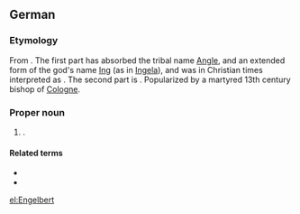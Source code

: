 {{wikipedia|lang=de}}
==German==

===Etymology===
From {{etyl|goh|de}}. The first part has absorbed the tribal name [[Angle]], and an extended form of the god's name [[Ing]] (as in  [[Ingela]]), and was in Christian times interpreted as {{term|Engel||an angel|lang=de}}. The second part is {{term|beraht||bright|lang=goh}}. Popularized by a martyred 13th century bishop of [[Cologne]].

===Proper noun===
{{de-proper noun}}

# {{given name|male|lang=de}}.

====Related terms====
* {{l|de|Engel}}
* {{l|de|Engelbrecht}}

[[el:Engelbert]]